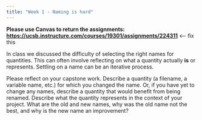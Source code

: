 ```yaml
---
title: "Week 1 - Naming is hard"
---
```


**Please use Canvas to return the assignments: <https://ucsb.instructure.com/courses/19301/assignments/224311>** <-- fix this

In class we discussed the difficulty of selecting the right names for quantities. This can often involve reflecting on what a quantity actually **is** or represents. Settling on a name can be an iterative process.

Please reflect on your capstone work. Describe a quantity (a filename, a variable name, etc.) for which you changed the name. Or, if you have yet to change any names, describe a quantity that would benefit from being renamed. Describe what the quantity represents in the context of your project. What are the old and new names, why was the old name not the best, and why is the new name an improvement?
